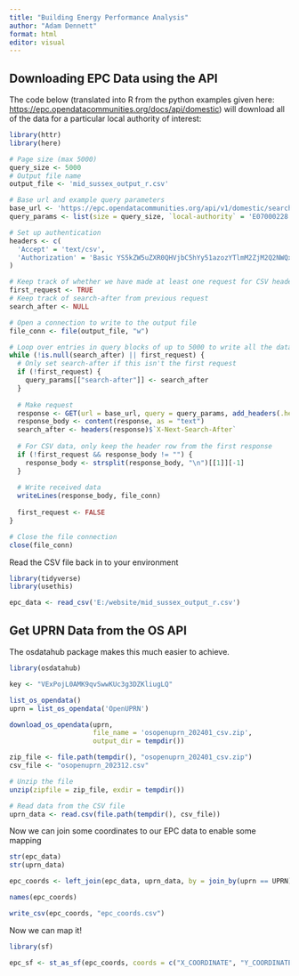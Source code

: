 ```yaml
---
title: "Building Energy Performance Analysis"
author: "Adam Dennett"
format: html
editor: visual
---
```


## Downloading EPC Data using the API

The code below (translated into R from the python examples given here: <https://epc.opendatacommunities.org/docs/api/domestic>) will download all of the data for a particular local authority of interest:

```r
library(httr)
library(here)

# Page size (max 5000)
query_size <- 5000
# Output file name
output_file <- 'mid_sussex_output_r.csv'

# Base url and example query parameters
base_url <- 'https://epc.opendatacommunities.org/api/v1/domestic/search'
query_params <- list(size = query_size, `local-authority` = 'E07000228')

# Set up authentication
headers <- c(
  'Accept' = 'text/csv',
  'Authorization' = 'Basic YS5kZW5uZXR0QHVjbC5hYy51azozYTlmM2ZjM2Q2NWQxODJhZGI0Y2FiZDYwZTdjNjFkNDJmMTgzN2Q0'
)

# Keep track of whether we have made at least one request for CSV headers and search-after
first_request <- TRUE
# Keep track of search-after from previous request
search_after <- NULL

# Open a connection to write to the output file
file_conn <- file(output_file, "w")

# Loop over entries in query blocks of up to 5000 to write all the data into a file
while (!is.null(search_after) || first_request) {
  # Only set search-after if this isn't the first request
  if (!first_request) {
    query_params[["search-after"]] <- search_after
  }
  
  # Make request
  response <- GET(url = base_url, query = query_params, add_headers(.headers=headers))
  response_body <- content(response, as = "text")
  search_after <- headers(response)$`X-Next-Search-After`
  
  # For CSV data, only keep the header row from the first response
  if (!first_request && response_body != "") {
    response_body <- strsplit(response_body, "\n")[[1]][-1]
  }
  
  # Write received data
  writeLines(response_body, file_conn)
  
  first_request <- FALSE
}

# Close the file connection
close(file_conn)
```

Read the CSV file back in to your environment

```r
library(tidyverse)
library(usethis)

epc_data <- read_csv('E:/website/mid_sussex_output_r.csv')
```

## Get UPRN Data from the OS API

The osdatahub package makes this much easier to achieve.

```r
library(osdatahub)

key <- "VExPojL0AMK9qvSwwKUc3g3DZKliugLQ"

list_os_opendata()
uprn = list_os_opendata('OpenUPRN')

download_os_opendata(uprn, 
                     file_name = 'osopenuprn_202401_csv.zip', 
                     output_dir = tempdir())

zip_file <- file.path(tempdir(), "osopenuprn_202401_csv.zip")
csv_file <- "osopenuprn_202312.csv"

# Unzip the file
unzip(zipfile = zip_file, exdir = tempdir())

# Read data from the CSV file
uprn_data <- read.csv(file.path(tempdir(), csv_file))

```

Now we can join some coordinates to our EPC data to enable some mapping

```r
str(epc_data)
str(uprn_data)

epc_coords <- left_join(epc_data, uprn_data, by = join_by(uprn == UPRN))

names(epc_coords)

write_csv(epc_coords, "epc_coords.csv")
```

Now we can map it!

```r
library(sf)

epc_sf <- st_as_sf(epc_coords, coords = c("X_COORDINATE", "Y_COORDINATE"), CRS=27700)


```
